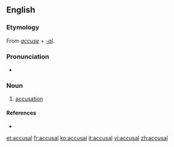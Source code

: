 ==English==

===Etymology===
From ''[[accuse]]'' + ''[[-al]]''.

===Pronunciation===
* {{IPA|/əˈkjuː.zəl/}}

===Noun===
{{en-noun}}

# [[accusation]]

====References====
* {{R:Webster 1913}}

[[et:accusal]]
[[fr:accusal]]
[[ko:accusal]]
[[it:accusal]]
[[vi:accusal]]
[[zh:accusal]]